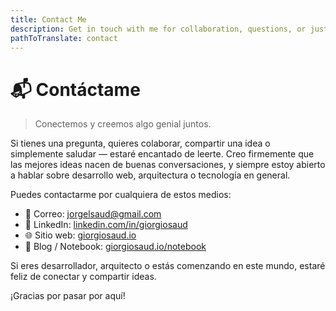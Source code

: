 ```yaml
---
title: Contact Me
description: Get in touch with me for collaboration, questions, or just to say hi!
pathToTranslate: contact
---
```


# 📬 Contáctame

> Conectemos y creemos algo genial juntos.



Si tienes una pregunta, quieres colaborar, compartir una idea o simplemente saludar — estaré encantado de leerte. Creo firmemente que las mejores ideas nacen de buenas conversaciones, y siempre estoy abierto a hablar sobre desarrollo web, arquitectura o tecnología en general.

Puedes contactarme por cualquiera de estos medios:

- 📧 Correo: [jorgelsaud@gmail.com](mailto:jorgelsaud@gmail.com)  
- 💼 LinkedIn: [linkedin.com/in/giorgiosaud](https://www.linkedin.com/in/giorgiosaud/)  
- 🌐 Sitio web: [giorgiosaud.io](https://giorgiosaud.io)  
- 📝 Blog / Notebook: [giorgiosaud.io/notebook](https://giorgiosaud.io/notebook)

Si eres desarrollador, arquitecto o estás comenzando en este mundo, estaré feliz de conectar y compartir ideas.

¡Gracias por pasar por aquí!
